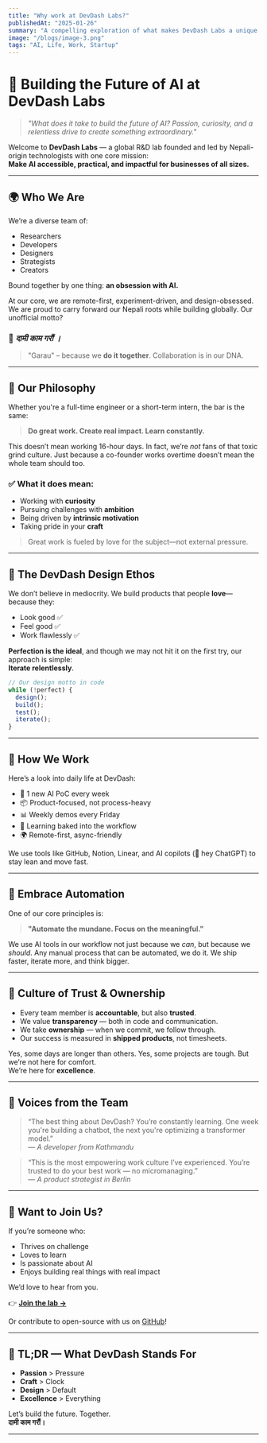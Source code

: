```yaml
---
title: "Why work at DevDash Labs?"
publishedAt: "2025-01-26"
summary: "A compelling exploration of what makes DevDash Labs a unique place to work in the AI industry. This article delves into the company's culture, values, and vision, emphasizing the importance of passion, innovation, and excellence. We discuss the balance between high standards and sustainable work practices, the role of AI in transforming work processes, and the commitment to creating meaningful impact through technology. The piece also highlights the company's remote-first approach and its dedication to continuous learning and experimentation."
image: "/blogs/image-3.png"
tags: "AI, Life, Work, Startup"
---
```


# 🚀 Building the Future of AI at DevDash Labs

> *"What does it take to build the future of AI? Passion, curiosity, and a relentless drive to create something extraordinary."*

Welcome to **DevDash Labs** — a global R&D lab founded and led by Nepali-origin technologists with one core mission:  
**Make AI accessible, practical, and impactful for businesses of all sizes.**

---

## 🌍 Who We Are

We’re a diverse team of:

- Researchers
- Developers
- Designers
- Strategists
- Creators

Bound together by one thing: **an obsession with AI.**

At our core, we are remote-first, experiment-driven, and design-obsessed. We are proud to carry forward our Nepali roots while building globally. Our unofficial motto?

### 🧠 *दामी काम गरौं ।*

> "Garau" – because we **do it together**. Collaboration is in our DNA.

---

## 🎯 Our Philosophy

Whether you're a full-time engineer or a short-term intern, the bar is the same:

> **Do great work. Create real impact. Learn constantly.**

This doesn’t mean working 16-hour days. In fact, we’re *not* fans of that toxic grind culture. Just because a co-founder works overtime doesn’t mean the whole team should too.

### ✅ What it **does** mean:
- Working with **curiosity**
- Pursuing challenges with **ambition**
- Being driven by **intrinsic motivation**
- Taking pride in your **craft**

> Great work is fueled by love for the subject—not external pressure.

---

## 🎨 The DevDash Design Ethos

We don’t believe in mediocrity. We build products that people **love**—because they:

- Look good ✅  
- Feel good ✅  
- Work flawlessly ✅

**Perfection is the ideal**, and though we may not hit it on the first try, our approach is simple:  
**Iterate relentlessly**.

```ts
// Our design motto in code
while (!perfect) {
  design();
  build();
  test();
  iterate();
}
```

---

## 🔁 How We Work

Here’s a look into daily life at DevDash:

- 🧪 1 new AI PoC every week  
- 📦 Product-focused, not process-heavy  
- 📊 Weekly demos every Friday  
- 🧠 Learning baked into the workflow  
- 🌍 Remote-first, async-friendly

We use tools like GitHub, Notion, Linear, and AI copilots (👋 hey ChatGPT) to stay lean and move fast.

---

## 🤖 Embrace Automation

One of our core principles is:

> **"Automate the mundane. Focus on the meaningful."**

We use AI tools in our workflow not just because we *can*, but because we *should*. Any manual process that can be automated, we do it. We ship faster, iterate more, and think bigger.

---

## 🔐 Culture of Trust & Ownership

- Every team member is **accountable**, but also **trusted**.
- We value **transparency** — both in code and communication.
- We take **ownership** — when we commit, we follow through.
- Our success is measured in **shipped products**, not timesheets.

Yes, some days are longer than others. Yes, some projects are tough. But we’re not here for comfort.  
We’re here for **excellence**.

---

## 💬 Voices from the Team

> “The best thing about DevDash? You’re constantly learning. One week you're building a chatbot, the next you're optimizing a transformer model.”  
> — *A developer from Kathmandu*

> “This is the most empowering work culture I’ve experienced. You’re trusted to do your best work — no micromanaging.”  
> — *A product strategist in Berlin*

---

## 👋 Want to Join Us?

If you’re someone who:

- Thrives on challenge
- Loves to learn
- Is passionate about AI
- Enjoys building real things with real impact

We’d love to hear from you.

👉 [**Join the lab →**](mailto:hello@devdashlabs.com)

Or contribute to open-source with us on [GitHub](https://github.com/devdashlabs)!

---

## 🧭 TL;DR — What DevDash Stands For

- **Passion** > Pressure  
- **Craft** > Clock  
- **Design** > Default  
- **Excellence** > Everything  

Let’s build the future. Together.  
**दामी काम गरौं।**

---